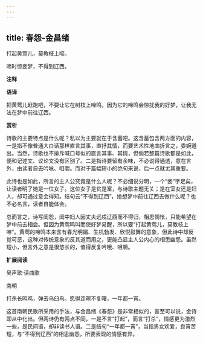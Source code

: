 ```yaml
---
---
---
```

title: 春怨-金昌绪
---

打起黄莺儿，莫教枝上啼。

啼时惊妾梦，不得到辽西。

**注释**

**语译**

把黄莺儿赶跑吧，不要让它在树枝上啼鸣，因为它的啼鸣会惊扰我的好梦，让我无法在梦中前往辽西。

**赏析**

诗歌的主要特点是什么呢？私以为主要就在于含蓄吧。这含蓄包含两方面的内容，一是指不像普通大白话那样直言其事，直抒其情，而要艺术性地曲折言之，委婉道出。当然，诗歌也不排斥喊口号似的直言其事、其情，但倘若整篇诗歌都是如此，便和记述文、议论文没有区别了。二是指诗要留有余味，不必说得通透，意在言外，由读者自去吟咏、咀嚼。而对于篇幅短小的绝句来说，后一点就尤其重要。

此诗也是如此，所言的主人公究竟是什么人呢？不必细说分明，一个“妾”字足矣，让读者明了她是一位女子。这位女子是贫是富，与诗歌主题无关；是在室女还是妇人，却可通过意会得知。结句云“不得到辽西”，她想梦中前往辽西去做什么呢？也不必名言，读者自能体会。

总而言之，诗写闺怨，闺中妇人因丈夫远戍辽西而不得归，相思惆怅，只能希望在梦中前去相会。但因为黄莺鸣叫而使好梦易醒，所以要“打起黄莺儿，莫教枝上啼”。黄莺的啼鸣本来含有春光明媚、生机勃发、欣悦鼓舞的意象，但此诗中却反觉可恶，这种对传统意象的反其道而用之，更能凸显主人公内心的相思幽怨。虽然短小，但言外之意是很悠长的，值得反复吟哦、咀嚼。

**扩展阅读**

吴声歌·读曲歌

南朝

打杀长鸣鸡，弹去乌臼鸟。愿得连暝不复曙，一年都一宵。

这首南朝民歌所采用的手法，与金昌绪《春怨》是非常相似的，甚至可以说，金诗即从中化出。但两诗仍有两点不同，一是不言“打起”，而言“打杀”，情感更为激烈一些，是民间语，却非读书人语。二是结句“一年都一宵”，当指男女欢爱，良宵苦短，与“不得到辽西”的相思幽怨，所要表现的情感有异。